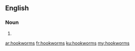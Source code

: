 ==English==

===Noun===
{{head|en|plural}}

# {{plural of|hookworm|lang=en|nocat=1}}

[[ar:hookworms]]
[[fr:hookworms]]
[[ku:hookworms]]
[[my:hookworms]]